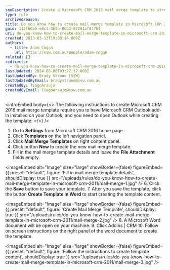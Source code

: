 ```yaml
---
seoDescription: Create a Microsoft CRM 2016 mail merge template to streamline your marketing efforts and boost productivity.
type: rule
archivedreason:
title: Do you know how to create mail merge template in Microsoft CRM 2016?
guid: 112f60b5-e8c1-4b5b-8033-87291af847b4
uri: do-you-know-how-to-create-mail-merge-template-in-microsoft-crm-2011
created: 2013-03-13T19:08:14.000Z
authors:
  - title: Adam Cogan
    url: https://ssw.com.au/people/adam-cogan
related: []
redirects:
  - do-you-know-how-to-create-mail-merge-template-in-microsoft-crm-2016
lastUpdated: 2024-06-08T03:27:17.000Z
lastUpdatedBy: Brady Stroud [SSW]
lastUpdatedByEmail: bradystroud@ssw.com.au
createdBy: TiagoAraujo
createdByEmail: TiagoAraujo@ssw.com.au
---
```


<introEmbed
  body={<>
The following instructions to create Microsoft CRM 2016 mail merge template require you to have Microsoft CRM Outlook add-in installed on your Outlook, and you need to open Outlook while creating the template:
  </>}
/>
1. Go to
   **Settings** from Microsoft CRM 2016 home page.
2. Click
   **Templates** on the left navigation panel.
3. Click
   **Mail Merge Templates** on right content panel.
4. Click button
   **New** to create the new mail merge template.
5. Fill in the mail merge template details and leave the
   **File Attachment** fields empty.


<imageEmbed
  alt="Image"
  size="large"
  showBorder={false}
  figureEmbed={{
    preset: "default",
    figure: 'Fill in mail merge template details',
    shouldDisplay: true
  }}
  src="/uploads/rules/do-you-know-how-to-create-mail-merge-template-in-microsoft-crm-2011/mail-merge-1.jpg"
/>
6. Click the
**Save** button to save your template. 7. After you save the template, click the button
**Create Template in Word** to start creating the template content.


<imageEmbed
  alt="Image"
  size="large"
  showBorder={false}
  figureEmbed={{
    preset: "default",
    figure: 'Create Mail Merge Template',
    shouldDisplay: true
  }}
  src="/uploads/rules/do-you-know-how-to-create-mail-merge-template-in-microsoft-crm-2011/mail-merge-2.jpg"
/>
8. A Microsoft Word document will be open on your machine. 9. Click Addins | CRM 10. Follow on screen instructions on the right panel of the word document to create the template.


<imageEmbed
  alt="Image"
  size="large"
  showBorder={false}
  figureEmbed={{
    preset: "default",
    figure: 'Follow the instructions to create template content',
    shouldDisplay: true
  }}
  src="/uploads/rules/do-you-know-how-to-create-mail-merge-template-in-microsoft-crm-2011/mail-merge-3.jpg"
/>
